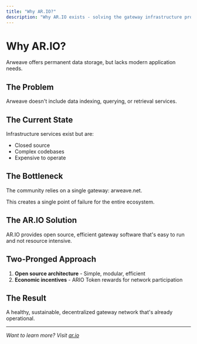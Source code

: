 ```yaml
---
title: "Why AR.IO?"
description: "Why AR.IO exists - solving the gateway infrastructure problems in the Arweave ecosystem"
---
```


# Why AR.IO?

Arweave offers permanent data storage, but lacks modern application needs.

## The Problem

Arweave doesn't include data indexing, querying, or retrieval services.

## The Current State

Infrastructure services exist but are:

- Closed source
- Complex codebases
- Expensive to operate

## The Bottleneck

The community relies on a single gateway: arweave.net.

This creates a single point of failure for the entire ecosystem.

## The AR.IO Solution

AR.IO provides open source, efficient gateway software that's easy to run and not resource intensive.

## Two-Pronged Approach

1. **Open source architecture** - Simple, modular, efficient
2. **Economic incentives** - ARIO Token rewards for network participation

## The Result

A healthy, sustainable, decentralized gateway network that's already operational.

---

_Want to learn more? Visit [ar.io](https://ar.io)_
